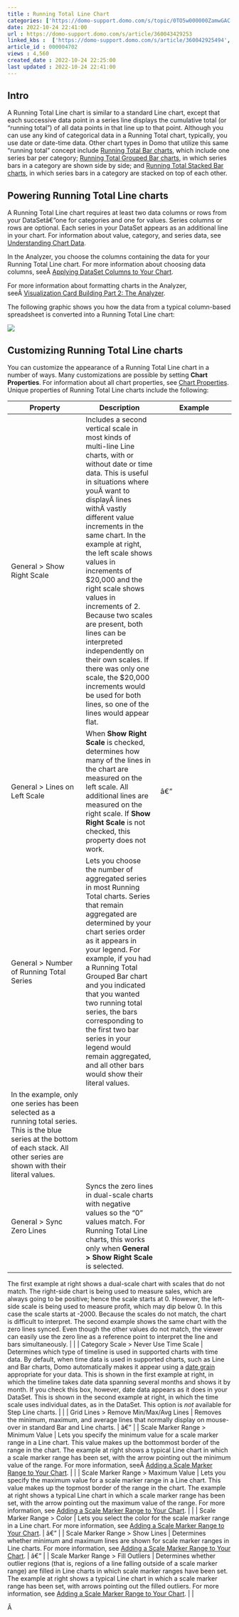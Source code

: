```yaml
---
title : Running Total Line Chart
categories: ['https://domo-support.domo.com/s/topic/0TO5w000000ZamwGAC']
date: 2022-10-24 22:41:00
url : https://domo-support.domo.com/s/article/360043429253
linked_kbs :  ['https://domo-support.domo.com/s/article/360042925494', 'https://domo-support.domo.com/s/knowledge-base', 'https://domo-support.domo.com/s/article/360043428713', 'https://domo-support.domo.com/s/article/360043429953', 'https://domo-support.domo.com/s/article/360043429253', 'https://domo-support.domo.com/s/article/360043428693', 'https://domo-support.domo.com/s/article/360042925394', 'https://domo-support.domo.com/s/article/360043429933', 'https://domo-support.domo.com/s/article/360043429693', 'https://domo-support.domo.com/s/topic/0TO5w000000ZamwGAC', 'https://domo-support.domo.com/s/article/360042925194', 'https://domo-support.domo.com/s/article/360043428673', 'https://domo-support.domo.com/s/article/360043429913']
article_id : 000004702
views : 4,560
created_date : 2022-10-24 22:25:00
last updated : 2022-10-24 22:41:00
---
```




Intro
-----


A Running Total Line chart is similar to a standard Line chart, except that each successive data point in a series line displays the cumulative total (or "running total") of all data points in that line up to that point. Although you can use any kind of categorical data in a Running Total chart, typically, you use date or date-time data. Other chart types in Domo that utilize this same "running total" concept include [Running Total Bar charts](http://wiki.domo.com/confluence/display/DHCS/Building+a+Running+Total+Bar+graph "Running Total Bar Graph"), which include one series bar per category; [Running Total Grouped Bar charts](http://wiki.domo.com/confluence/display/DHCS/Building+a+Running+Total+Grouped+Bar+graph "Running Total Grouped Bar Graph"), in which series bars in a category are shown side by side; and [Running Total Stacked Bar charts](http://wiki.domo.com/confluence/display/DHCS/Building+a+Running+Total+Stacked+Bar+graph "Running Total Stacked Bar Graph"), in which series bars in a category are stacked on top of each other.


Powering Running Total Line charts
----------------------------------


A Running Total Line chart requires at least two data columns or rows from your DataSetâ€”one for categories and one for values. Series columns or rows are optional. Each series in your DataSet appears as an additional line in your chart. For information about value, category, and series data, see [Understanding Chart Data](..\understanding_chart_data\index.html "Understanding Chart Data").


In the Analyzer, you choose the columns containing the data for your Running Total Line chart. For more information about choosing data columns, seeÂ [Applying DataSet Columns to Your Chart](..\applying_dataset_columns_to_your_chart\index.html "Applying DataSet Columns to Your Chart").


For more information about formatting charts in the Analyzer, seeÂ [Visualization Card Building Part 2: The Analyzer](..\analyzer_overview\index.html "KPI Card Building Part 2: The Card Builder").


The following graphic shows you how the data from a typical column-based spreadsheet is converted into a Running Total Line chart:


![](0.png)


Customizing Running Total Line charts
-------------------------------------


You can customize the appearance of a Running Total Line chart in a number of ways. Many customizations are possible by setting **Chart Properties**. For information about all chart properties, see [Chart Properties](..\properties_for_miscellaneous_charts\index.html "Chart Properties"). Unique properties of Running Total Line charts include the following:




| Property | Description | Example |
| --- | --- | --- |
| General > Show Right Scale | Includes a second vertical scale in most kinds of multi-line Line charts, with or without date or time data. This is useful in situations where youÂ want to displayÂ lines withÂ vastly different value increments in the same chart. In the example at right, the left scale shows values in increments of $20,000 and the right scale shows values in increments of 2. Because two scales are present, both lines can be interpreted independently on their own scales. If there was only one scale, the $20,000 increments would be used for both lines, so one of the lines would appear flat. |  |
| General > Lines on Left Scale | When **Show Right Scale** is checked, determines how many of the lines in the chart are measured on the left scale. All additional lines are measured on the right scale. If **Show Right Scale** is not checked, this property does not work. | â€” |
| General > Number of Running Total Series | Lets you choose the number of aggregated series in most Running Total charts. Series that remain aggregated are determined by your chart series order as it appears in your legend. For example, if you had a Running Total Grouped Bar chart and you indicated that you wanted two running total series, the bars corresponding to the first two bar series in your legend would remain aggregated, and all other bars would show their literal values.
In the example, only one series has been selected as a running total series. This is the blue series at the bottom of each stack. All other series are shown with their literal values. |  |
| General > Sync Zero Lines | Syncs the zero lines in dual-scale charts with negative values so the "0" values match. For Running Total Line charts, this works only when **General > Show Right Scale** is selected.
The first example at right shows a dual-scale chart with scales that do not match. The right-side chart is being used to measure sales, which are always going to be positive; hence the scale starts at 0. However, the left-side scale is being used to measure profit, which may dip below 0. In this case the scale starts at -2000. Because the scales do not match, the chart is difficult to interpret.
The second example shows the same chart with the zero lines synced. Even though the other values do not match, the viewer can easily use the zero line as a reference point to interpret the line and bars simultaneously. | 
 |
| Category Scale > Never Use Time Scale | Determines which type of timeline is used in supported charts with time data.
By default, when time data is used in supported charts, such as Line and Bar charts, Domo automatically makes it appear using a [date grain](http://wiki.domo.com/confluence/pages/viewpage.action?pageId=37466650 "Adding Filters to Your Chart") appropriate for your data. This is shown in the first example at right, in which the timeline takes date data spanning several months and shows it by month.
If you check this box, however, date data appears as it does in your DataSet. This is shown in the second example at right, in which the time scale uses individual dates, as in the DataSet.
This option is *not* available for Step Line charts. | 
 |
| Grid Lines > Remove Min/Max/Avg Lines | Removes the minimum, maximum, and average lines that normally display on mouse-over in standard Bar and Line charts. | â€” |
| Scale Marker Range > Minimum Value | Lets you specify the minimum value for a scale marker range in a Line chart. This value makes up the bottommost border of the range in the chart. The example at right shows a typical Line chart in which a scale marker range has been set, with the arrow pointing out the minimum value of the range. For more information, seeÂ [Adding a Scale Marker Range to Your Chart](..\adding_scale_markers_to_your_charts\index.html "Adding a Scale Marker Range to Your Chart"). |  |
| Scale Marker Range > Maximum Value | Lets you specify the maximum value for a scale marker range in a Line chart. This value makes up the topmost border of the range in the chart. The example at right shows a typical Line chart in which a scale marker range has been set, with the arrow pointing out the maximum value of the range. For more information, see [Adding a Scale Marker Range to Your Chart](..\adding_scale_markers_to_your_charts\index.html "Adding a Scale Marker Range to Your Chart"). |  |
| Scale Marker Range > Color | Lets you select the color for the scale marker range in a Line chart. For more information, see [Adding a Scale Marker Range to Your Chart](..\adding_scale_markers_to_your_charts\index.html "Adding a Scale Marker Range to Your Chart"). | â€” |
| Scale Marker Range > Show Lines | Determines whether minimum and maximum lines are shown for scale marker ranges in Line charts. For more information, see [Adding a Scale Marker Range to Your Chart](..\adding_scale_markers_to_your_charts\index.html "Adding a Scale Marker Range to Your Chart"). | â€” |
| Scale Marker Range > Fill Outliers | Determines whether outlier regions (that is, regions of a line falling outside of a scale marker range) are filled in Line charts in which scale marker ranges have been set. The example at right shows a typical Line chart in which a scale marker range has been set, with arrows pointing out the filled outliers. For more information, see [Adding a Scale Marker Range to Your Chart](..\adding_scale_markers_to_your_charts\index.html "Adding a Scale Marker Range to Your Chart"). |  |


Â